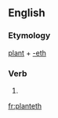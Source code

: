 ==English==

===Etymology===
[[plant]] + [[-eth]]

===Verb===
{{en-verb form}}

# {{archaic third-person singular of|plant}}

[[fr:planteth]]